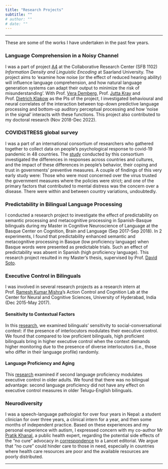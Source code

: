 ```yaml
---
title: "Research Projects"
subtitle: ""
# author: ""
# date: ""
---
```


***

These are some of the works I have undertaken in the past few years.

### Language Comprehension in a Noisy Channel

I was a part of project [A4](https://sfb1102.uni-saarland.de/projects/language-comprehension-in-noisy-channel/) at the Collaborative Research Center (SFB 1102) *Information Density and Linguistic Encoding* at Saarland University.
The project aims to ‘examine how noise (or the effect of reduced hearing ability) will influence language comprehension, and how natural language generation systems can adapt their output to minimize the risk of misunderstanding’.
With Prof. [Vera Demberg](https://scholar.google.de/citations?hl=en&user=l2CFSAMAAAAJ),
Prof. [Jutta Kray](https://scholar.google.de/citations?user=dEF9T0cAAAAJ&hl=en&oi=ao) and
Prof. [Dietrich Klakow](https://scholar.google.de/citations?hl=en&user=_HtGYmoAAAAJ) as the PIs of the project,
I investigated behavioural and neural correlates of the interaction between top-down predictive language processing and bottom-up auditory perceptual processing
and how 'noise in the signal' interacts with these functions.
This project also contributed to my doctoral research (Nov 2018-Dec 2022).

### COVIDiSTRESS global survey

I was a part of an international consortium of researchers who gathered together to collect data on people’s psychological response to covid-19 pandemic in 48 countries.
The [study](https://royalsocietypublishing.org/doi/full/10.1098/rsos.200589) conducted by this consortium investigated the differences in responses across countries and cultures,
and the impact of these differences in people’s behavior, their coping and trust in governments’ preventive measures.
A couple of findings of this very early study were: Those who were most concerned over the virus trusted the government measures where the policies were strict; and one of the primary factors that contributed to mental distress was the concern over a disease.
There were within and between country variations, undoubtedly.

### Predictability in Bilingual Language Processing

I conducted a research project to investigate the effect of predictability on semantic processing and metacognitive processing in Spanish-Basque bilinguals
during my Master in Cognitive Neuroscience of Language at the Basque Center on Cognition, Brain and Language (Sep 2017-Sep 2018).
In 2 experiments, I found that predictability enhanced semantic and metacognitive processing in Basque (low proficiency language) when Basque words were presented as predictable trials.
Such an effect of predictability was absent in Spanish (high proficiency language).
This research project resulted in my Master's thesis, supervised by Prof. [David Soto](https://scholar.google.de/citations?hl=en&user=7bVliAUAAAAJ).

### Executive Control in Bilinguals

I was involved in several research projects as a research intern at
Prof. [Ramesh Kumar Mishra](https://scholar.google.de/citations?user=aWaIy0sAAAAJ&hl=en&oi=ao)'s
Action Control and Cognition Lab at the Center for Neural and Cognitive Sciences, University of Hyderabad, India (Dec 2015-May 2017).

#### Sensitivity to Contextual Factors

In this [research](https://link.springer.com/article/10.1007/s41809-020-00060-7), we examined bilinguals' sensitivity to social-conversational context:
if the presence of interlocutors modulates their executive control.
We found that compared to low proficient bilinguals, high proficient bilinguals bring in higher executive control
when the context demands higher monitoring due to the presence of diverse interlocutors (i.e., those who differ in their language profile) randomly.

#### Language Proficiency and Aging

This [research](https://www.tandfonline.com/doi/abs/10.1080/13825585.2018.1562029) examined if second language proficiency modulates executive control in older adults.
We found that there was no bilingual advantage:
second language proficiency did not have any effect on executive control measures in older Telugu-English bilinguals.

### Neurodiversity

I was a speech-language pathologist for over four years in Nepal:
a student clinician for over three years, a clinical intern for a year, and then some months of independent practice.
Based on these experiences and my personal experience with autism,
I expressed concern with my co-author Mr [Pratik Khanal](https://www.researchgate.net/profile/Pratik-Khanal),
a public health expert, regarding the potential side effects of the “no cure” advocacy in [correspondence](https://doi.org/10.1016/S0140-6736(16)32176-6) to a Lancet editorial.
We argue that “no cure” could hinder care to those in need, especially in countries where health care resources are poor and the available resources are poorly distributed.

***
<!-- The goal of the project is to 'examine how noise (or the effect of reduced hearing ability) will influence l
anguage comprehension, and how natural language generation systems can adapt their output to minimize the risk of misunderstanding'. -->